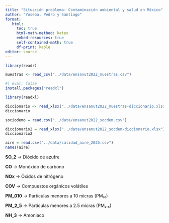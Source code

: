 ```yaml
---
title: "Situación problema: Contaminación ambiental y salud en México"
author: "Yoseba, Pedro y Santiago"
format:
   html:
     toc: true
     html-math-method: katex
     embed-resources: true
     self-contained-math: true
     df-print: kable
editor: source
---
```

```r
library(readr)

```

```r
muestras <- read_csv("../data/ensanut2022_muestras.csv")
```
```r
#| eval: false
install.packages("readxl")
```
```r
library(readxl)

diccionario <- read_xlsx("../data/ensanut2022_muestras-diccionario.xlsx")
diccionario
```

```r
sociodemo = read.csv("../data/ensanut2022_socdem.csv")
```
```r
diccionario2 = read_xlsx("../data/ensanut2022_socdem-diccionario.xlsx")
diccionario2
```
```r
aire = read.csv("../data/calidad_aire_2025.csv")
names(aire)
```
**SO_2** → Dióxido de azufre

**CO** → Monóxido de carbono

**NOx** → Óxidos de nitrógeno

**COV** → Compuestos orgánicos volátiles

**PM_010** → Partículas menores a 10 micras (PM₁₀)

**PM_2_5** → Partículas menores a 2.5 micras (PM₂.₅)

**NH_3** → Amoniaco




